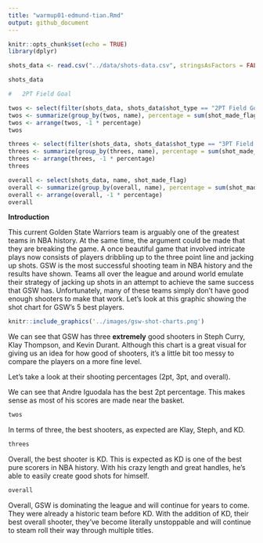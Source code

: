 ```yaml
---
title: "warmup01-edmund-tian.Rmd"
output: github_document
---
```


```r
knitr::opts_chunk$set(echo = TRUE)
library(dplyr)
```

```r
shots_data <- read.csv("../data/shots-data.csv", stringsAsFactors = FALSE)

shots_data

#	2PT Field Goal

twos <- select(filter(shots_data, shots_data$shot_type == "2PT Field Goal"), name, shot_made_flag)
twos <- summarize(group_by(twos, name), percentage = sum(shot_made_flag == "shot_yes") / n())
twos <- arrange(twos, -1 * percentage)
twos

threes <- select(filter(shots_data, shots_data$shot_type == "3PT Field Goal"), name, shot_made_flag)
threes <- summarize(group_by(threes, name), percentage = sum(shot_made_flag == "shot_yes") / n())
threes <- arrange(threes, -1 * percentage)
threes

overall <- select(shots_data, name, shot_made_flag)
overall <- summarize(group_by(overall, name), percentage = sum(shot_made_flag == "shot_yes") / n())
overall <- arrange(overall, -1 * percentage)
overall


```

**Introduction**

This current Golden State Warriors team is arguably one of the greatest teams in NBA history. At the same time, the argument could be made that they are breaking the game. A once beautiful game that involved intricate plays now consists of players dribbling up to the three point line and jacking up shots. GSW is the most successful shooting team in NBA history and the results have shown. Teams all over the league and around world emulate their strategy of jacking up shots in an attempt to achieve the same success that GSW has. Unfortunately, many of these teams simply don't have good enough shooters to make that work. Let's look at this graphic showing the shot chart for GSW's 5 best players.

```r
knitr::include_graphics('../images/gsw-shot-charts.png')
```


We can see that GSW has three **extremely** good shooters in Steph Curry, Klay Thompson, and Kevin Durant. Although this chart is a great visual for giving us an idea for how good of shooters, it's a little bit too messy to compare the players on a more fine level.

Let's take a look at their shooting percentages (2pt, 3pt, and overall).

We can see that Andre Iguodala has the best 2pt percentage. This makes sense as most of his scores are made near the basket.

```r
twos
```

In terms of three, the best shooters, as expected are Klay, Steph, and KD.
```r
threes
```

Overall, the best shooter is KD. This is expected as KD is one of the best pure scorers in NBA history. With his crazy length and great handles, he's able to easily create good shots for himself.
```r
overall
```

Overall, GSW is dominating the league and will continue for years to come. They were already a historic team before KD. With the addition of KD, their best overall shooter, they've become literally unstoppable and will continue to steam roll their way through multiple titles.



